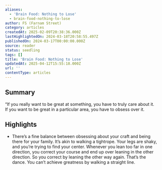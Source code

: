 ```yaml
---
aliases:
  - 'Brain Food: Nothing to Lose'
  - brain-food-nothing-to-lose
author: FS (Farnam Street)
category: articles
createdAt: 2025-02-09T20:38:36.000Z
lastHighlightedOn: 2024-03-18T20:58:55.497Z
publishedOn: 2024-03-17T00:00:00.000Z
source: reader
status: seedling
tags: []
title: 'Brain Food: Nothing to Lose'
updatedAt: 2025-04-12T15:55:18.000Z
url: ''
contentType: articles
---
```

## Summary

“If you really want to be great at something, you have to truly care about it. If you want to be great in a particular area, you have to obsess over it.

## Highlights

- There’s a fine balance between obsessing about your craft and being there for your family. It’s akin to walking a tightrope. Your legs are shaky, and you’re trying to find your center. Whenever you lean too far in one direction, you correct your course and end up over leaning in the other direction. So you correct by leaning the other way again. That’s the dance. You can’t achieve greatness by walking a straight line.
